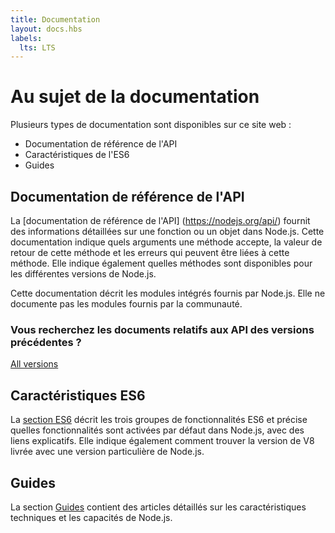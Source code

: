 ```yaml
---
title: Documentation
layout: docs.hbs
labels:
  lts: LTS
---
```


# Au sujet de la documentation

Plusieurs types de documentation sont disponibles sur ce site web :

- Documentation de référence de l'API
- Caractéristiques de l'ES6
- Guides

## Documentation de référence de l'API

La [documentation de référence de l'API] (https://nodejs.org/api/) fournit des informations détaillées sur une fonction ou un objet dans Node.js. Cette documentation indique quels arguments une méthode accepte, la valeur de retour de cette méthode et les erreurs qui peuvent être liées à cette méthode. Elle indique également quelles méthodes sont disponibles pour les différentes versions de Node.js.

Cette documentation décrit les modules intégrés fournis par Node.js. Elle ne documente pas les modules fournis par la communauté.

<div className="highlight-box">

### Vous recherchez les documents relatifs aux API des versions précédentes ?

<NodeApiVersionLinks />

[All versions](https://nodejs.org/docs/)

</div>

## Caractéristiques ES6

La [section ES6](/fr/docs/es6/) décrit les trois groupes de fonctionnalités ES6 et précise quelles fonctionnalités sont activées par défaut dans Node.js, avec des liens explicatifs. Elle indique également comment trouver la version de V8 livrée avec une version particulière de Node.js.

## Guides

La section [Guides](/fr/docs/guides/) contient des articles détaillés sur les caractéristiques techniques et les capacités de Node.js.
